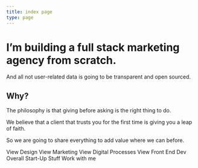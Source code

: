 ```yaml
---
title: index page
type: page
---
```



<HeroSection height={90}>

# I’m building a full stack marketing agency from scratch.
<span className="subtitle">
    And all not user-related data is going to be transparent and open sourced.
</span>

</HeroSection>

## Why?

<span className="subtitle">

The philosophy is that giving before asking is the right thing to do.

We believe that a client that trusts you for the first time is giving you a leap of faith.

So we are going to share everything to add value where we can before.

</span>

<Link to='/stories?filter=design' className='button button-primary'>View Design</Link>
<Link to='/stories' className='button button-primary'>View Marketing</Link>
<Link to='/stories' className='button button-primary'>View Digital Processes</Link>
<Link to='/stories' className='button button-primary'>View Front End Dev</Link>
<Link to='/stories' className='button button-primary'>Overall Start-Up Stuff</Link>
<Link to='/hire-yumm' className='button button-colored'>Work with me</Link>

